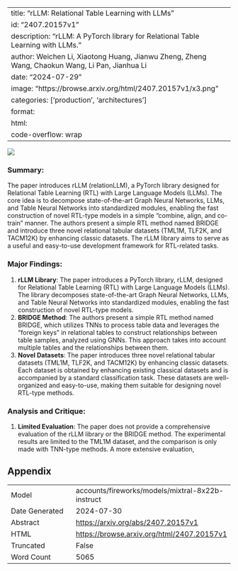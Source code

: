 
---
title: "rLLM: Relational Table Learning with LLMs"
id: "2407.20157v1"
description: "rLLM: A PyTorch library for Relational Table Learning with LLMs."
author: Weichen Li, Xiaotong Huang, Jianwu Zheng, Zheng Wang, Chaokun Wang, Li Pan, Jianhua Li
date: "2024-07-29"
image: "https://browse.arxiv.org/html/2407.20157v1/x3.png"
categories: ['production', 'architectures']
format:
  html:
    code-overflow: wrap
---

![](https://browse.arxiv.org/html/2407.20157v1/x3.png)

### Summary:

The paper introduces rLLM (relationLLM), a PyTorch library designed for Relational Table Learning (RTL) with Large Language Models (LLMs). The core idea is to decompose state-of-the-art Graph Neural Networks, LLMs, and Table Neural Networks into standardized modules, enabling the fast construction of novel RTL-type models in a simple "combine, align, and co-train" manner. The authors present a simple RTL method named BRIDGE and introduce three novel relational tabular datasets (TML1M, TLF2K, and TACM12K) by enhancing classic datasets. The rLLM library aims to serve as a useful and easy-to-use development framework for RTL-related tasks.

### Major Findings:

1. **rLLM Library**: The paper introduces a PyTorch library, rLLM, designed for Relational Table Learning (RTL) with Large Language Models (LLMs). The library decomposes state-of-the-art Graph Neural Networks, LLMs, and Table Neural Networks into standardized modules, enabling the fast construction of novel RTL-type models.
2. **BRIDGE Method**: The authors present a simple RTL method named BRIDGE, which utilizes TNNs to process table data and leverages the "foreign keys" in relational tables to construct relationships between table samples, analyzed using GNNs. This approach takes into account multiple tables and the relationships between them.
3. **Novel Datasets**: The paper introduces three novel relational tabular datasets (TML1M, TLF2K, and TACM12K) by enhancing classic datasets. Each dataset is obtained by enhancing existing classical datasets and is accompanied by a standard classification task. These datasets are well-organized and easy-to-use, making them suitable for designing novel RTL-type methods.

### Analysis and Critique:

1. **Limited Evaluation**: The paper does not provide a comprehensive evaluation of the rLLM library or the BRIDGE method. The experimental results are limited to the TML1M dataset, and the comparison is only made with TNN-type methods. A more extensive evaluation,

## Appendix

|          |          |
|----------|----------|
| Model     | accounts/fireworks/models/mixtral-8x22b-instruct       |
| Date Generated     | 2024-07-30       |
| Abstract | [https://arxiv.org/abs/2407.20157v1](https://arxiv.org/abs/2407.20157v1)        |
| HTML     | [https://browse.arxiv.org/html/2407.20157v1](https://browse.arxiv.org/html/2407.20157v1)       |
| Truncated       | False       |
| Word Count       | 5065       |